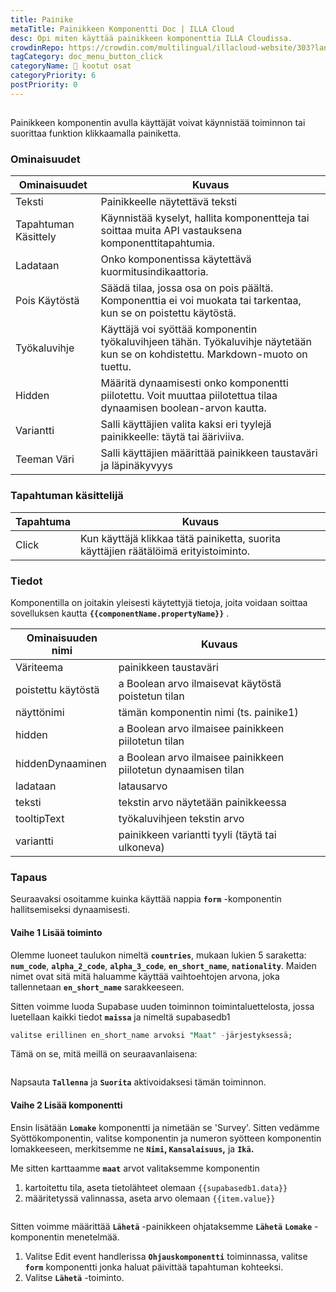 ```yaml
---
title: Painike
metaTitle: Painikkeen Komponentti Doc | ILLA Cloud
desc: Opi miten käyttää painikkeen komponenttia ILLA Cloudissa.
crowdinRepo: https://crowdin.com/multilingual/illacloud-website/303?languages=fi&filter=basic&value=0
tagCategory: doc_menu_button_click
categoryName: 🧬 kootut osat
categoryPriority: 6
postPriority: 0
---
```


## <h2 hidden>Mikä on painike?</h2>

Painikkeen komponentin avulla käyttäjät voivat käynnistää toiminnon tai suorittaa funktion klikkaamalla painiketta. 

### Ominaisuudet

| Ominaisuudet         | Kuvaus                                                                                                                         |
| -------------------- | ------------------------------------------------------------------------------------------------------------------------------ |
| Teksti               | Painikkeelle näytettävä teksti                                                                                                 |
| Tapahtuman Käsittely | Käynnistää kyselyt, hallita komponentteja tai soittaa muita API vastauksena komponenttitapahtumia.                             |
| Ladataan             | Onko komponentissa käytettävä kuormitusindikaattoria.                                                                          |
| Pois Käytöstä        | Säädä tilaa, jossa osa on pois päältä. Komponenttia ei voi muokata tai tarkentaa, kun se on poistettu käytöstä.                |
| Työkaluvihje         | Käyttäjä voi syöttää komponentin työkaluvihjeen tähän. Työkaluvihje näytetään kun se on kohdistettu. Markdown-muoto on tuettu. |
| Hidden               | Määritä dynaamisesti onko komponentti piilotettu. Voit muuttaa piilotettua tilaa dynaamisen boolean-arvon kautta.              |
| Variantti            | Salli käyttäjien valita kaksi eri tyylejä painikkeelle: täytä tai ääriviiva.                                                   |
| Teeman Väri          | Salli käyttäjien määrittää painikkeen taustaväri ja läpinäkyvyys                                                               |

### Tapahtuman käsittelijä

| Tapahtuma | Kuvaus                                                                               |
| --------- | ------------------------------------------------------------------------------------ |
| Click     | Kun käyttäjä klikkaa tätä painiketta, suorita käyttäjien räätälöimä erityistoiminto. |

### Tiedot

Komponentilla on joitakin yleisesti käytettyjä tietoja, joita voidaan soittaa sovelluksen kautta **`{{componentName.propertyName}}`** .

| Ominaisuuden nimi  | Kuvaus                                                         |
| ------------------ | -------------------------------------------------------------- |
| Väriteema          | painikkeen taustaväri                                          |
| poistettu käytöstä | a Boolean arvo ilmaisevat käytöstä poistetun tilan             |
| näyttönimi         | tämän komponentin nimi (ts. painike1)                          |
| hidden             | a Boolean arvo ilmaisee painikkeen piilotetun tilan            |
| hiddenDynaaminen   | a Boolean arvo ilmaisee painikkeen piilotetun dynaamisen tilan |
| ladataan           | latausarvo                                                     |
| teksti             | tekstin arvo näytetään painikkeessa                            |
| tooltipText        | työkaluvihjeen tekstin arvo                                    |
| variantti          | painikkeen variantti tyyli (täytä tai ulkoneva)                |

### Tapaus

Seuraavaksi osoitamme kuinka käyttää nappia **`form`** -komponentin hallitsemiseksi dynaamisesti. 

#### Vaihe 1 Lisää toiminto

Olemme luoneet taulukon nimeltä **`countries`**, mukaan lukien 5 saraketta: **`num_code`**, **`alpha_2_code`**, **`alpha_3_code`**, **`en_short_name`**, **`nationality`**. Maiden nimet ovat sitä mitä haluamme käyttää vaihtoehtojen arvona, joka tallennetaan **`en_short_name`** sarakkeeseen.

Sitten voimme luoda Supabase uuden toiminnon toimintaluettelosta, jossa luetellaan kaikki tiedot **`maissa`** ja nimeltä supabasedb1 

```sql
valitse erillinen en_short_name arvoksi "Maat" -järjestyksessä;
```

Tämä on se, mitä meillä on seuraavanlaisena:

<img src='https://cdn.illacloud.com/official-website/img/docs/countries.png' alt='' />

Napsauta **`Tallenna`** ja **`Suorita`** aktivoidaksesi tämän toiminnon.

#### Vaihe 2 Lisää komponentti

Ensin lisätään **`Lomake`** komponentti ja nimetään se 'Survey'. Sitten vedämme Syöttökomponentin, valitse komponentin ja numeron syötteen komponentin lomakkeeseen, merkitsemme ne **`Nimi`, `Kansalaisuus`,** ja **`Ikä`.**

Me sitten karttaamme **`maat`** arvot valitaksemme komponentin 

1.  kartoitettu tila, aseta tietolähteet olemaan `{{supabasedb1.data}}` 
2.  määritetyssä valinnassa, aseta arvo olemaan `{{item.value}}`

<img src='https://cdn.illacloud.com/official-website/img/docs/button1.png' alt='' />

Sitten voimme määrittää **`Lähetä`** -painikkeen ohjataksemme **`Lähetä`** **`Lomake`** -komponentin menetelmää. 

1.  Valitse Edit event handlerissa **`Ohjauskomponentti`** toiminnassa, valitse **`form`** komponentti jonka haluat päivittää tapahtuman kohteeksi.
2.  Valitse **`Lähetä`** -toiminto. 

<img src='https://cdn.illacloud.com/official-website/img/docs/countries2.png' alt='' />
